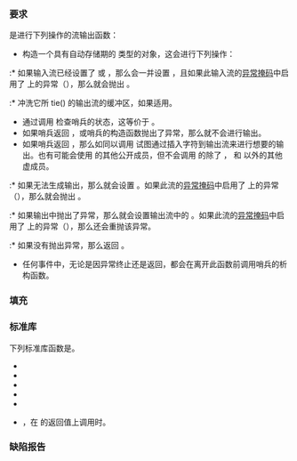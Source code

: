 {{cpp/named req/title|FormattedOutputFunction}}
{{cpp/named req/navbar}}

===要求===
{{named req|FormattedOutputFunction}}是进行下列操作的流输出函数：

* 构造一个具有自动存储期的 {{l2tt|cpp/io/basic_ostream/sentry}} 类型的对象，这会进行下列操作：
:* 如果输入流已经设置了 {{ltt|cpp/io/ios_base/iostate|eofbit}} 或 {{ltt|cpp/io/ios_base/iostate|badbit}}，那么会一并设置 {{tt|failbit}}，且如果此输入流的[[cpp/io/basic_ios/exceptions|异常掩码]]中启用了 {{tt|failbit}} 上的异常（{{c|1=(exceptions() &amp; failbit) != 0}}），那么就会抛出 {{l2tt|cpp/io/ios_base/failure}}。
:* 冲洗它所 tie() 的输出流的缓冲区，如果适用。
* 通过调用 {{tt|sentry::operator bool()}} 检查哨兵的状态，这等价于 {{l2tt|cpp/io/basic_ios/good}}。
* 如果哨兵返回 {{c|false}}，或哨兵的构造函数抛出了异常，那么就不会进行输出。
* 如果哨兵返回 {{c|true}}，那么如同以调用 {{c|rdbuf()-&gt;sputc()}} 试图通过插入字符到输出流来进行想要的输出。也有可能会使用 {{lc|std::basic_ostream}} 的其他公开成员，但不会调用 {{c|rdbuf()}} 的除了 {{ltt|cpp/io/basic_streambuf/overflow|overflow()}}，{{ltt|cpp/io/basic_streambuf/sputn|xsputn()}} 和 {{ltt|cpp/io/basic_streambuf/pubsync|sync()}} 以外的其他虚成员。
:* 如果无法生成输出，那么就会设置 {{tt|failbit}}。如果此流的[[cpp/io/basic_ios/exceptions|异常掩码]]中启用了 {{tt|failbit}} 上的异常（{{c|1=(exceptions() &amp; failbit) != 0}}），那么就会抛出 {{l2tt|cpp/io/ios_base/failure}}。
:* 如果输出中抛出了异常，那么就会设置输出流中的 {{tt|badbit}}。如果此流的[[cpp/io/basic_ios/exceptions|异常掩码]]中启用了 {{tt|badbit}} 上的异常（{{c|1=(exceptions() &amp; badbit) != 0}}），那么还会重抛该异常。
:* 如果没有抛出异常，那么返回 {{c|*this}}。
* 任何事件中，无论是因异常终止还是返回，都会在离开此函数前调用哨兵的析构函数。

===填充===
{{rrev multi|until1=c++14
|rev1=
有格式输出函数根据 {{ltt|cpp/locale/num_put/put|std::num_put::do_put()}} 阶段 3 的规则决定如何填充。
|rev2=
流 {{c|os}} 的有格式输出函数通过以下方式决定如何填充。

给定一个 {{tt|CharT}} 字符序列 {{c|seq}}（其中 {{tt|CharT}} 是 {{c|os}} 的[[cpp/string|字符容器类型]]），如果 {{c|seq}} 的长度小于 {{c|os.width()}}，那么添加足够数量的 {{c|os.fill()}} 副本到这个序列以确保填充到 {{c|os.width()}} 个字符的宽度。

如果 {{c|1=(os.flags() &amp; std::ios_base::adjustfield) == std::ios_base::left}} 是 {{c|true}}，那么会在字符序列后面填充；否则会在字符序列前面填充。
}}

===标准库===
下列标准库函数是{{named req|FormattedOutputFunction}}。

* {{l2tt|cpp/io/basic_ostream/operator ltlt|operator&lt;&lt;{{dsc small|(std::basic_ostream&amp;, int / long / double / void* / bool)}}}}
* {{ltt|cpp/io/basic_ostream/operator ltlt2|operator&lt;&lt;{{dsc small|(std::basic_ostream&amp;, char)}}}}
* {{ltt|cpp/io/basic_ostream/operator ltlt2|operator&lt;&lt;{{dsc small|(std::basic_ostream&amp;, char*)}}}}
* {{ltt|cpp/utility/bitset/operator ltltgtgt2|operator&lt;&lt;{{dsc small|(std::basic_ostream&amp;, const std::bitset&amp;)}}}}
* {{ltt|cpp/string/basic_string/operator ltltgtgt|operator&lt;&lt;{{dsc small|(std::basic_ostream&amp;, const std::basic_string&amp;)}}}}
* {{tt|operator&lt;&lt;}}，在 {{lc|std::put_money}} 的返回值上调用时。

{{rrev|since=c++17|
* {{ltt|cpp/string/basic_string_view/operator ltlt|operator&lt;&lt;{{dsc small|(std::basic_ostream&amp;, std::basic_string_view)}}}}
}}

{{rrev|since=c++23|
* {{ltt|cpp/io/basic_ostream/print|print{{dsc small|(std::ostream&amp;, std::format_string&lt;Args...&gt;, Args&amp;&amp;...)}}}},
* {{ltt|cpp/io/basic_ostream/println|println{{dsc small|(std::ostream&amp;, std::format_string&lt;Args...&gt;, Args&amp;&amp;...)}}}},
* {{ltt|cpp/io/basic_ostream/vprint_unicode|vprint_unicode{{dsc small|(std::ostream&amp;, std::string_view, std::format_args)}}}},
* {{ltt|cpp/io/basic_ostream/vprint_nonunicode|vprint_nonunicode{{dsc small|(std::ostream&amp;, std::string_view, std::format_args)}}}},
: 但是（给定输出流对象 {{c|os}}）：
:* 任何从 {{lc|std::vformat}} 抛出的异常，不管 {{c|os.exceptions()}} 是什么值都会传播，而且也不会设置 {{c|os}} 的错误状态中的 {{lc|std::ios_base::badbit}}；
:* 如果插入到 {{c|os}} 失败，那么就会调用 {{c|os.setstate(std::ios_base::badbit)}}（它可能会抛出 {{lc|std::ios_base::failure|}}）。
}}

===缺陷报告===
{{dr list begin}}
{{dr list item|wg=lwg|dr=160|std=C++98|before=确定是否需要重抛异常的流程中提到了不存在的函数 {{c|exception()}}|after=改成 {{ltt|cpp/io/basic_ios/exceptions|exceptions()}}}}
{{dr list item|wg=lwg|dr=165|std=C++98|before=能在 {{c|rdbuf()}} 上调用的虚成员只有 {{tt|overflow()}}|after=也可以调用 {{tt|xsputn()}} 和 {{tt|sync()}}}}
{{dr list end}}

{{langlinks|en|ja}}